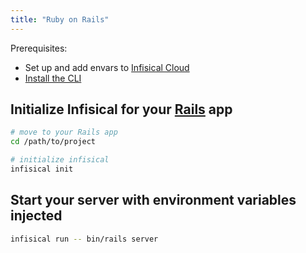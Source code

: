 ```yaml
---
title: "Ruby on Rails"
---
```


Prerequisites:

- Set up and add envars to [Infisical Cloud](https://app.infisical.com)
- [Install the CLI](/cli/overview)

## Initialize Infisical for your [Rails](https://rubyonrails.org) app

```bash
# move to your Rails app
cd /path/to/project

# initialize infisical
infisical init
```

## Start your server with environment variables injected

```bash
infisical run -- bin/rails server
```

